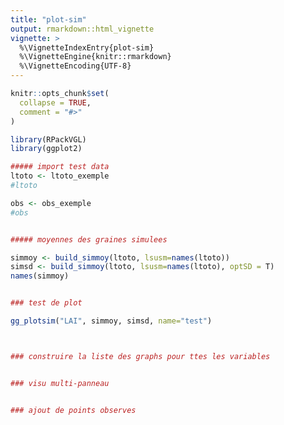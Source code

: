 ```yaml
---
title: "plot-sim"
output: rmarkdown::html_vignette
vignette: >
  %\VignetteIndexEntry{plot-sim}
  %\VignetteEngine{knitr::rmarkdown}
  %\VignetteEncoding{UTF-8}
---
```


```r
knitr::opts_chunk$set(
  collapse = TRUE,
  comment = "#>"
)
```

```r
library(RPackVGL)
library(ggplot2)
```




```r

##### import test data
ltoto <- ltoto_exemple
#ltoto

obs <- obs_exemple
#obs


##### moyennes des graines simulees

simmoy <- build_simmoy(ltoto, lsusm=names(ltoto))
simsd <- build_simmoy(ltoto, lsusm=names(ltoto), optSD = T)
names(simmoy)


### test de plot

gg_plotsim("LAI", simmoy, simsd, name="test")



### construire la liste des graphs pour ttes les variables


### visu multi-panneau


### ajout de points observes


```







